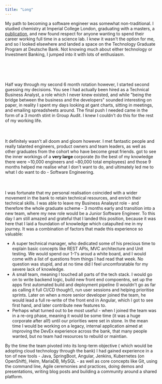 ```yaml
---
title: "Long"
---
```


My path to becoming a software engineer was somewhat non-traditional. I studied chemistry at Imperial College London, graduating with a masters, a <a 
                href="https://www.pnas.org/doi/full/10.1073/pnas.1903500116" title="Building a synthetic mechanosensitive signaling pathway in compartmentalized artificial cells">
publication</a>, and new found respect for anyone wanting to spend their career working full time in a science lab. I knew it wasn't the option for me,
and so I looked elsewhere and landed a space on the Technology Graduate Program at Deutsche Bank. Not knowing much about either technology or Investment
Banking, I jumped into it with lots of enthusiasm.

<br></br>
<br></br>
Half way through my second 6 month rotation however, I started second guessing
my decisions. You see I had actually been hired as a Technical Business Analyst,
a role which I never knew existed, and while <span>
  "being the bridge between the business and the developers"
</span> sounded interesting on paper, in reality I spent my days looking at gant
charts, sitting in meetings, and emailing spreadsheets around. The final push I
needed came in the form of a 3 month stint in Group Audit. I knew I couldn't do
this for the rest of my working life.
<br></br>
<br></br>
It definitely wasn't all doom and gloom however. I met fantastic people and really
talanted engineers, product owners and team leaders, as well as other graduates from
the cohort who have become great friends. got to see the inner workings of a <strong>
  very large
</strong> corporate (to the best of my knowledge there were ~10,000 engineers and
~80,000 total employees) and those 9 months helped me realise what I don't want to
do, and ultimately led me to what I <span>do want</span> to do - Software Engineering.
<br></br>
<br></br>I was fortunate that my personal realisation coincided with a wider
movement in the bank to retain technical resources, and enrich their technical
skills. I was able to leave my Business Analayst role - and therefore the whole
graduate scheme - 3 months early and transition into a new team, where my new
role would be a <span>Junior Software Engineer.</span> To this day I am still
amazed and grateful that I landed this position, because it was here that I laid
a foundation of knowledge which catapulted me in my journey. It was a
combination of factors that made this experience so valuable:
<ul>
  <li>
    A super technical manager, who dedicated some of his precious time to
    explain basic concepts like REST APIs, MVC architecture and Unit testing. We
    would spend our 1-1's aroud a white board, and I would come with a list of
    questions from things I had read that week. No question was stupid, and at
    no time did I feel uncomforatable for my severe lack of knowledge.
  </li>
  <li>
    A small team, meaning I touched all parts of the tech stack. I would go on
    to write backend logic, build new front end compoentns, set up the apps
    first automated build and deployment pipeline (I wouldn't go as far as
    calling it full CI/CD though!), run user sessions and helping prioritise
    sprints. Later on when a more senior developer joined the team, he would
    lead a full re-write of the front end in Angular, which I got to see first
    hand, and later contribute new features to.
  </li>
  <li>
    Perhaps what turned out to be most useful - when I joined the team was in a
    re-org phase, meaning it would be some time (it was a huge corporate after
    all!) until our priorities were set in stone. In the mean time I would be
    working on a legacy, internal application aimed at improving the DevEx
    experience across the bank, that many people wanted, but no team had
    resources to rebuild or maintian.
  </li>
</ul>
By the time the team pivoted into its long-term objective (
<span>which would be adopting cloud technology through the bank</span>) I had
gained experience in a ton of new tools - Java, SpringBoot, Angular, Jenkins,
Kubernetes (on OpenShift), Helm, MariaDB, MySQL - as well as core concepts like
Git, using the command line, Agile ceremonies and practices, doing demos and
presentations, writing blog posts and building a community around a shared
platform.
<br></br>
<br></br>
